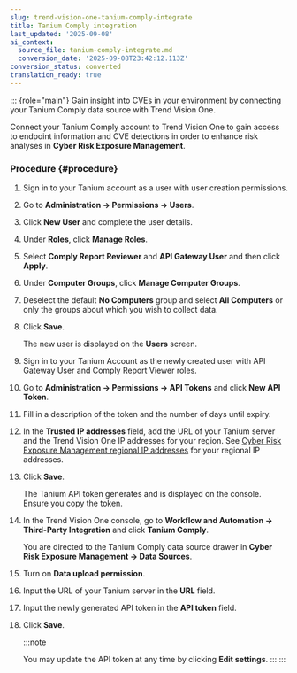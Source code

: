 ```yaml
---
slug: trend-vision-one-tanium-comply-integrate
title: Tanium Comply integration
last_updated: '2025-09-08'
ai_context:
  source_file: tanium-comply-integrate.md
  conversion_date: '2025-09-08T23:42:12.113Z'
conversion_status: converted
translation_ready: true
---
```


::: {role="main"}
Gain insight into CVEs in your environment by connecting your Tanium Comply data source with Trend Vision One.

Connect your Tanium Comply account to Trend Vision One to gain access to endpoint information and CVE detections in order to enhance risk analyses in **Cyber Risk Exposure Management**.

### Procedure {#procedure}

1.  Sign in to your Tanium account as a user with user creation permissions.

2.  Go to **Administration → Permissions → Users**.

3.  Click **New User** and complete the user details.

4.  Under **Roles**, click **Manage Roles**.

5.  Select **Comply Report Reviewer** and **API Gateway User** and then click **Apply**.

6.  Under **Computer Groups**, click **Manage Computer Groups**.

7.  Deselect the default **No Computers** group and select **All Computers** or only the groups about which you wish to collect data.

8.  Click **Save**.

    The new user is displayed on the **Users** screen.

9.  Sign in to your Tanium Account as the newly created user with API Gateway User and Comply Report Viewer roles.

10. Go to **Administration → Permissions → API Tokens** and click **New API Token**.

11. Fill in a description of the token and the number of days until expiry.

12. In the **Trusted IP addresses** field, add the URL of your Tanium server and the Trend Vision One IP addresses for your region. See [Cyber Risk Exposure Management regional IP addresses](asrm-regional-ip-addresses.mdx) for your regional IP addresses.

13. Click **Save**.

    The Tanium API token generates and is displayed on the console. Ensure you copy the token.

14. In the Trend Vision One console, go to **Workflow and Automation → Third-Party Integration** and click **Tanium Comply**.

    You are directed to the Tanium Comply data source drawer in **Cyber Risk Exposure Management → Data Sources**.

15. Turn on **Data upload permission**.

16. Input the URL of your Tanium server in the **URL** field.

17. Input the newly generated API token in the **API token** field.

18. Click **Save**.

    :::note

    You may update the API token at any time by clicking **Edit settings**.
    :::
:::
